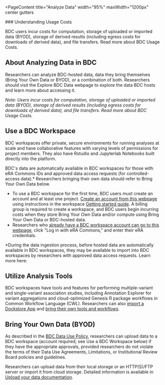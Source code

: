
<PageContent 
  title="Analyze Data"
  width="95%" maxWidth="1200px" center gutters
>
<FloatingContentWrapper placement="right" type="text">
### Understanding Usage Costs

BDC users incur costs for computation, storage of uploaded or imported data (BYOD), storage of derived results (including egress costs for downloads of derived data), and file transfers. Read more about BDC Usage Costs. 
</FloatingContentWrapper>

## About Analyzing Data in BDC

Researchers can analyze BDC-hosted data, data they bring themselves (Bring Your Own Data or BYOD), 
or a combination of both. Researchers should visit the Explore BDC Data webpage to explore the data 
BDC hosts and learn more about accessing it.

*Note: Users incur costs for computation, storage of uploaded or imported data (BYOD), storage of 
derived results (including egress costs for downloads of derived data), and file transfers. Read 
more about BDC Usage Costs.*

## Use a BDC Workspace

BDC workspaces offer private, secure environments for running analyses at scale and have 
collaborative features with varying levels of permissions for project members. They also have 
Rstudio and Jupyterlab Notebooks built directly into the platform.

BDC's data are automatically available in BDC workspaces for those with eRA Commons IDs and 
approved data access requests (for controlled-access data).* Researchers bringing their own data 
should refer to Bring Your Own Data below.

-   To use a BDC workspace for the first time, BDC users must create an account and at least one 
project. [Create an account from this 
webpage](https://accounts.sb.biodatacatalyst.nhlbi.nih.gov/auth/login?next=https%3A%2F%2Faccounts.sb.biodatacatalyst.nhlbi.nih.gov%2Foauth2%2Fauthorization%3Fresponse_type%3Dcode%26client_id%3D74735b722c33498cb981b6b6e24f659f%26redirect_uri%3Dhttps%253A%252F%252Fplatform.sb.biodatacatalyst.nhlbi.nih.gov%252Foauth2%252Fredirect%26state%3DNf8ffCyv90SV3fM1I33IfLt9OYPsQ0%26client_next%3Dhttps%253A%252F%252Fplatform.sb.biodatacatalyst.nhlbi.nih.gov%252F%26scope%3Dopenid%26nonce%3D173653215059824939581701286549) 
using instructions in the workspace [Getting started 
guide](https://sb-biodatacatalyst.readme.io/docs/getting-started). A billing group is required to 
create a workspace, and BDC users begin incurring costs when they store Bring Your Own Data and/or 
compute using Bring Your Own Data or BDC-hosted data.
-   Researchers who [already have a BDC workspace account can go to this webpage](https://accounts.sb.biodatacatalyst.nhlbi.nih.gov/auth/login?next=https%3A%2F%2Faccounts.sb.biodatacatalyst.nhlbi.nih.gov%2Foauth2%2Fauthorization%3Fresponse_type%3Dcode%26client_id%3D74735b722c33498cb981b6b6e24f659f%26redirect_uri%3Dhttps%253A%252F%252Fplatform.sb.biodatacatalyst.nhlbi.nih.gov%252Foauth2%252Fredirect%26state%3D1EkV3YBKf68zTItMe1DoVVZJePnUMs%26client_next%3Dhttps%253A%252F%252Fplatform.sb.biodatacatalyst.nhlbi.nih.gov%252F%26scope%3Dopenid%26nonce%3D151170011845002108041701286760), click "Log in with eRA Commons," and enter their eRA credentials.

*During the data ingestion process, before hosted data are automatically available in BDC 
workspaces, they may be available to import into BDC workspaces by researchers with approved data 
access requests. Learn more here:


## Utilize Analysis Tools

BDC workspaces have tools and features for performing multiple-variant and single-variant 
association studies, including Annotation Explorer for variant aggregations and cloud-optimized 
Genesis R package workflows in Common Workflow Language (CWL). Researchers can also [import a 
Dockstore App](https://sb-biodatacatalyst.readme.io/docs/import-a-dockstore-app) and [bring their 
own tools and workflows](https://bdcatalyst.gitbook.io/biodata-catalyst-documentation/written-documentation/community-tools-and-integration-1/bring-your-own-tool-s-to-biodata-catalyst).

## Bring Your Own Data (BYOD)

As described in the [BDC Data Use 
Policy](https://docs.google.com/document/d/1WJbyZqmHXtNdZHlzj9JtLMGjC6CSBndx/edit#bookmark=id.35nkun2), 
researchers can upload data to a BDC workspace (account required; see Use a BDC Workspace below) if 
they have the appropriate approvals, provided researchers do not violate the terms of their Data 
Use Agreements, Limitations, or Institutional Review Board policies and guidelines.

Researchers can upload data from their local storage or an HTTP(S)/FTP server or import it from 
cloud storage. Detailed information is available in [Upload your data 
documentation](https://sb-biodatacatalyst.readme.io/docs/upload-to-the-platform).
</PageContent>
